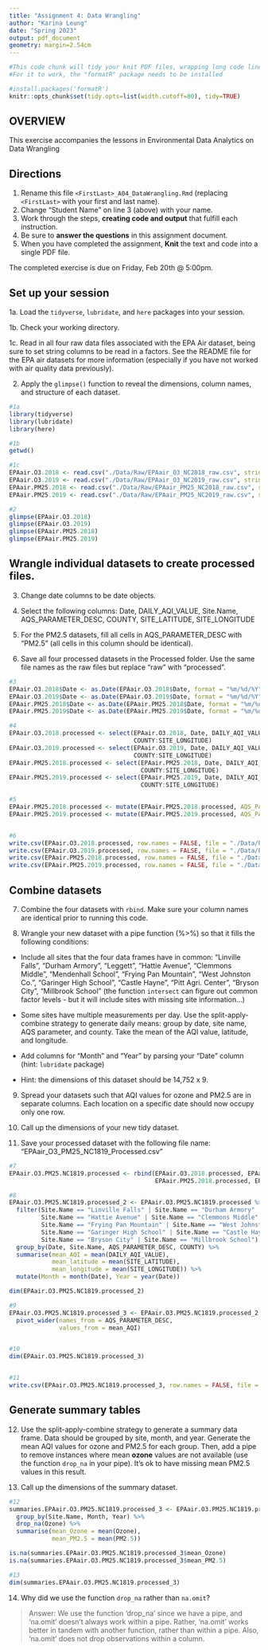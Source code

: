 ```yaml
---
title: "Assignment 4: Data Wrangling"
author: "Karina Leung"
date: "Spring 2023"
output: pdf_document
geometry: margin=2.54cm
---
```


```r
#This code chunk will tidy your knit PDF files, wrapping long code lines
#For it to work, the "formatR" package needs to be installed

#install.packages('formatR')
knitr::opts_chunk$set(tidy.opts=list(width.cutoff=80), tidy=TRUE)
```


## OVERVIEW

This exercise accompanies the lessons in Environmental Data Analytics on Data Wrangling 

## Directions

1. Rename this file `<FirstLast>_A04_DataWrangling.Rmd` (replacing `<FirstLast>` with your first and last name).
2. Change "Student Name" on line 3 (above) with your name.
3. Work through the steps, **creating code and output** that fulfill each instruction.
4. Be sure to **answer the questions** in this assignment document.
5. When you have completed the assignment, **Knit** the text and code into a single PDF file.

The completed exercise is due on Friday, Feb 20th @ 5:00pm.

## Set up your session 

1a. Load the `tidyverse`,  `lubridate`, and `here` packages into your session.

1b. Check your working directory.

1c. Read in all four raw data files associated with the EPA Air dataset, being sure to set string columns to be read in a factors. See the README file for the EPA air datasets for more information (especially if you have not worked with air quality data previously). 

2. Apply the `glimpse()` function to reveal the dimensions, column names, and structure of each dataset. 

```r
#1a 
library(tidyverse)
library(lubridate)
library(here)

#1b 
getwd()

#1c 
EPAair.O3.2018 <- read.csv("./Data/Raw/EPAair_O3_NC2018_raw.csv", stringsAsFactors = TRUE)
EPAair.O3.2019 <- read.csv("./Data/Raw/EPAair_O3_NC2019_raw.csv", stringsAsFactors = TRUE)
EPAair.PM25.2018 <- read.csv("./Data/Raw/EPAair_PM25_NC2018_raw.csv", stringsAsFactors = TRUE)
EPAair.PM25.2019 <- read.csv("./Data/Raw/EPAair_PM25_NC2019_raw.csv", stringsAsFactors = TRUE)

#2 
glimpse(EPAair.O3.2018)
glimpse(EPAair.O3.2019)
glimpse(EPAair.PM25.2018)
glimpse(EPAair.PM25.2019)
```


## Wrangle individual datasets to create processed files.

3. Change date columns to be date objects.

4. Select the following columns: Date, DAILY_AQI_VALUE, Site.Name, AQS_PARAMETER_DESC, COUNTY, SITE_LATITUDE, SITE_LONGITUDE

5. For the PM2.5 datasets, fill all cells in AQS_PARAMETER_DESC with "PM2.5" (all cells in this column should be identical).

6. Save all four processed datasets in the Processed folder. Use the same file names as the raw files but replace "raw" with "processed".

```r
#3
EPAair.O3.2018$Date <- as.Date(EPAair.O3.2018$Date, format = "%m/%d/%Y")
EPAair.O3.2019$Date <- as.Date(EPAair.O3.2019$Date, format = "%m/%d/%Y")
EPAair.PM25.2018$Date <- as.Date(EPAair.PM25.2018$Date, format = "%m/%d/%Y")
EPAair.PM25.2019$Date <- as.Date(EPAair.PM25.2019$Date, format = "%m/%d/%Y")

#4
EPAair.O3.2018.processed <- select(EPAair.O3.2018, Date, DAILY_AQI_VALUE, Site.Name, AQS_PARAMETER_DESC,
                                   COUNTY:SITE_LONGITUDE)
EPAair.O3.2019.processed <- select(EPAair.O3.2019, Date, DAILY_AQI_VALUE, Site.Name, AQS_PARAMETER_DESC,
                                   COUNTY:SITE_LONGITUDE)
EPAair.PM25.2018.processed <- select(EPAair.PM25.2018, Date, DAILY_AQI_VALUE, Site.Name, AQS_PARAMETER_DESC,
                                     COUNTY:SITE_LONGITUDE)
EPAair.PM25.2019.processed <- select(EPAair.PM25.2019, Date, DAILY_AQI_VALUE, Site.Name, AQS_PARAMETER_DESC,
                                     COUNTY:SITE_LONGITUDE)

#5
EPAair.PM25.2018.processed <- mutate(EPAair.PM25.2018.processed, AQS_PARAMETER_DESC = "PM2.5")
EPAair.PM25.2019.processed <- mutate(EPAair.PM25.2019.processed, AQS_PARAMETER_DESC = "PM2.5")


#6
write.csv(EPAair.O3.2018.processed, row.names = FALSE, file = "./Data/Processed/EPAair_O3_NC2018_Processed.csv")
write.csv(EPAair.O3.2019.processed, row.names = FALSE, file = "./Data/Processed/EPAair_O3_NC2019_Processed.csv")
write.csv(EPAair.PM25.2018.processed, row.names = FALSE, file = "./Data/Processed/EPAair_PM25_NC2018_Processed.csv")
write.csv(EPAair.PM25.2019.processed, row.names = FALSE, file = "./Data/Processed/EPAair_PM25_NC2019_Processed.csv")

```


## Combine datasets

7. Combine the four datasets with `rbind`. Make sure your column names are identical prior to running this code.

8. Wrangle your new dataset with a pipe function (%>%) so that it fills the following conditions: 

  * Include all sites that the four data frames have in common: "Linville Falls", "Durham Armory", "Leggett", "Hattie Avenue", "Clemmons Middle", "Mendenhall School", "Frying Pan Mountain", "West Johnston Co.", "Garinger High School", "Castle Hayne", "Pitt Agri. Center", "Bryson City", "Millbrook School" (the function `intersect` can figure out common factor levels - but it will include sites with missing site information...) 

  * Some sites have multiple measurements per day. Use the split-apply-combine strategy to generate daily means: group by date, site name, AQS parameter, and county. Take the mean of the AQI value, latitude, and longitude.
  
  * Add columns for "Month" and "Year" by parsing your "Date" column (hint: `lubridate` package)
  
  * Hint: the dimensions of this dataset should be 14,752 x 9.

9. Spread your datasets such that AQI values for ozone and PM2.5 are in separate columns. Each location on a specific date should now occupy only one row.

10. Call up the dimensions of your new tidy dataset.

11. Save your processed dataset with the following file name: "EPAair_O3_PM25_NC1819_Processed.csv"

```r
#7 
EPAair.O3.PM25.NC1819.processed <- rbind(EPAair.O3.2018.processed, EPAair.O3.2019.processed,
                                         EPAair.PM25.2018.processed, EPAair.PM25.2019.processed)

#8 
EPAair.O3.PM25.NC1819.processed_2 <- EPAair.O3.PM25.NC1819.processed %>%
  filter(Site.Name == "Linville Falls" | Site.Name == "Durham Armory" | Site.Name == "Leggett" | 
         Site.Name == "Hattie Avenue" | Site.Name == "Clemmons Middle" | Site.Name == "Mendenhall School" |
         Site.Name == "Frying Pan Mountain" | Site.Name == "West Johnston Co." | 
         Site.Name == "Garinger High School" | Site.Name == "Castle Hayne" | Site.Name == "Pitt Agri. Center" | 
         Site.Name == "Bryson City" | Site.Name == "Millbrook School") %>%
  group_by(Date, Site.Name, AQS_PARAMETER_DESC, COUNTY) %>%
  summarise(mean_AQI = mean(DAILY_AQI_VALUE),
            mean_latitude = mean(SITE_LATITUDE),
            mean_longitude = mean(SITE_LONGITUDE)) %>%
  mutate(Month = month(Date), Year = year(Date))

dim(EPAair.O3.PM25.NC1819.processed_2)

#9
EPAair.O3.PM25.NC1819.processed_3 <- EPAair.O3.PM25.NC1819.processed_2 %>%
  pivot_wider(names_from = AQS_PARAMETER_DESC,
              values_from = mean_AQI)


#10
dim(EPAair.O3.PM25.NC1819.processed_3)


#11
write.csv(EPAair.O3.PM25.NC1819.processed_3, row.names = FALSE, file = "./Data/Processed/EPAair_O3_PM25_NC1819_Processed.csv")

```


## Generate summary tables

12. Use the split-apply-combine strategy to generate a summary data frame. Data should be grouped by site, month, and year. Generate the mean AQI values for ozone and PM2.5 for each group. Then, add a pipe to remove instances where mean **ozone** values are not available (use the function `drop_na` in your pipe). It's ok to have missing mean PM2.5 values in this result. 

13. Call up the dimensions of the summary dataset.

```r

#12
summaries.EPAair.O3.PM25.NC1819.processed_3 <- EPAair.O3.PM25.NC1819.processed_3 %>%
  group_by(Site.Name, Month, Year) %>%
  drop_na(Ozone) %>%
  summarise(mean_Ozone = mean(Ozone), 
            mean_PM2.5 = mean(PM2.5))

is.na(summaries.EPAair.O3.PM25.NC1819.processed_3$mean_Ozone)
is.na(summaries.EPAair.O3.PM25.NC1819.processed_3$mean_PM2.5)

#13
dim(summaries.EPAair.O3.PM25.NC1819.processed_3)

```

14. Why did we use the function `drop_na` rather than `na.omit`?

> Answer: We use the function 'drop_na' since we have a pipe, and 'na.omit' doesn't always work within a pipe. Rather, 'na.omit' works better in tandem with another function, rather than within a pipe. Also, 'na.omit' does not drop observations within a column.
